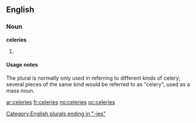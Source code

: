 ==English==

===Noun===
'''celeries'''

# {{plural of|[[celery]]}}

====Usage notes====
The plural is normally only used in referring to different kinds of celery; several pieces of the same kind would be referred to as "celery", used as a mass noun.

[[Category:English plurals ending in "-ies"]]

[[ar:celeries]]
[[fr:celeries]]
[[no:celeries]]
[[oc:celeries]]